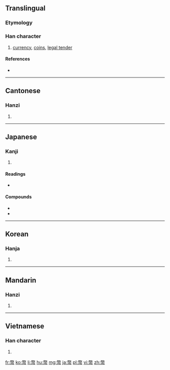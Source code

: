 {{also|币}}
==Translingual==

===Etymology===
{{Han compound|敝|巾|c1=p|c2=s|t2=towel|ls=psc}}

===Han character===
{{Han char|rn=50|rad=巾|as=12|sn=15|four=9822<sub>7</sub>|canj=火大中月 (FKLB)|ids=⿱[[敝]][[巾]]}}

# [[currency]], [[coin]]s, [[legal tender]]

====References====
* {{Han ref|kx=0337.020|dkj=09088|dj=0644.010|hdz=10753.010|uh=5E63|ud=24163|bh=B9F4|bd=47604}}

----

==Cantonese==

===Hanzi===
{{yue-hanzi|jyut=bai6|y=bai6|sim=币}}

# {{defn|lang=yue|sort=巾12}}

----

==Japanese==
{{wikipedia|lang=ja}}

===Kanji===
{{ja-kanji|grade=c|rs=巾12}}

# {{defn|lang=ja|sort=巾12}}

====Readings====
* {{ja-readings|goon=[[べい]] (bei)|kanon=[[へい]] (hei)|kun=[[ぬさ]] (nusa), [[たから]] (takara), [[ぜに]] (zeni)}}

====Compounds====
* {{term|貨幣||[[currency]]|tr=[[かへい]], kahei|lang=ja|sc=Jpan}}
* {{term|紙幣||[[paper money]], bill, note|tr=[[しへい]], shihei|lang=ja|sc=Jpan}}

----

==Korean==

===Hanja===
{{ko-hanja|hangeul=폐|rv=pye|mr=p'ye}}

# {{defn|lang=ko|sort=巾12}}

----

==Mandarin==

===Hanzi===
{{cmn-hanzi|sim=币|pin=[[bì]] ([[bi4]]), [[chàn]] ([[chan4]])|wg=pi<sup>4</sup>, ch'an<sup>4</sup>}}

# {{defn|lang=cmn|sort=巾12}}

----

==Vietnamese==

===Han character===
{{vi-hantu|[[tệ]], [[giẻ]]|rs=巾12}}

# {{defn|lang=vi}}

[[fr:幣]]
[[ko:幣]]
[[li:幣]]
[[hu:幣]]
[[mg:幣]]
[[ja:幣]]
[[pl:幣]]
[[vi:幣]]
[[zh:幣]]